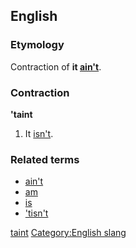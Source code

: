 ==English==
===Etymology===
Contraction of '''it [[ain't]]'''.

===Contraction===
''''taint'''

#It [[isn't]].

===Related terms===
*[[ain't]]
*[[am]]
*[[is]]
*[['tisn't]]

[[Category:English contractions|taint]]
[[Category:English slang]]